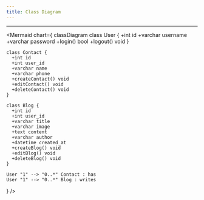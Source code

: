 ---
title: Class Diagram
---

---
<Mermaid chart={
  classDiagram
    class User {
      +int id
      +varchar username
      +varchar password
      +login() bool
      +logout() void
    }

    class Contact {
      +int id
      +int user_id
      +varchar name
      +varchar phone
      +createContact() void
      +editContact() void
      +deleteContact() void
    }

    class Blog {
      +int id
      +int user_id
      +varchar title
      +varchar image
      +text content
      +varchar author
      +datetime created_at
      +createBlog() void
      +editBlog() void
      +deleteBlog() void
    }

    User "1" --> "0..*" Contact : has
    User "1" --> "0..*" Blog : writes
} />